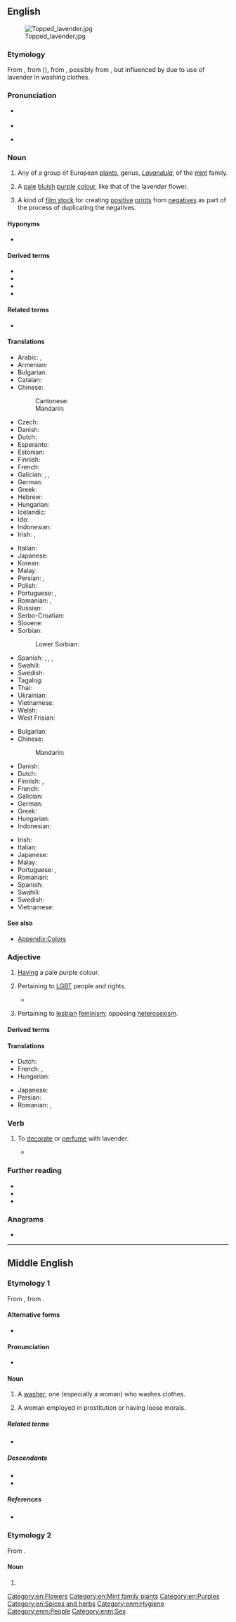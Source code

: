 ==English==
[[File:Topped lavender.jpg|thumb]]

===Etymology===
From {{inh|en|enm|lavendre}}, from {{der|en|xno|lavendre|}} ({{cog|fr|lavande}}), from {{der|en|ML.|lavendula}}, possibly from {{der|en|la|lividus||bluish}}, but influenced by {{m|la|lavō|t=wash}} due to use of lavender in washing clothes.

===Pronunciation===
* {{a|UK}} {{IPA|en|/ˈlæv.ən.də/}}
* {{audio|en|LL-Q1860 (eng)-Vealhurl-lavender.wav|Audio (RP)}}
* {{a|GA}} {{IPA|en|/ˈlæv.ən.dɚ/}}

===Noun===
{{en-noun|~}}

# Any of a group of European [[plant]]s, genus, ''[[Lavandula]]'', of the [[mint]] family.
# {{lb|en|color}} A [[pale]] [[bluish]] [[purple]] [[color|colour]], like that of the lavender flower.
#: {{color panel|957EDC}}
#: {{color panel|web lavender|E6E6FA}}
# {{lb|en|film|historical|uncountable}} A kind of [[film stock]] for creating [[positive]] [[print]]s from [[negative]]s as part of the process of duplicating the negatives.

====Hyponyms====
* {{sense|plant}} {{l|en|common lavender}}

====Derived terms====
* {{l|en|lavender water}}
* {{l|en|lay in lavender}}
* {{l|en|sea lavender}}
* {{l|en|spike lavender}}

====Related terms====
* {{l|en|launder}}

====Translations====
{{trans-top|plant}}
* Arabic: {{t+|ar|خُزَامَى|f}}, {{t|ar|ضِرْم|m}}
* Armenian: {{t+|hy|նարդոս|sc=Armn}}
* Bulgarian: {{t+|bg|лаванду́ла|f}}
* Catalan: {{t+|ca|espígol|m}}
* Chinese:
*: Cantonese: {{t|yue|薰衣草|tr=fan1 ji1 cou2|sc=Hani}}
*: Mandarin: {{t+|cmn|薰衣草|tr=xūnyīcǎo|sc=Hani}}
* Czech: {{t+|cs|levandule|f}}
* Danish: {{t|da|lavendel|c}}
* Dutch: {{t+|nl|lavendel}}
* Esperanto: {{t|eo|lavendo}}
* Estonian: {{t|et|lavendel}}
* Finnish: {{t+|fi|laventeli}}
* French: {{t+|fr|lavande|f}}
* Galician: {{t|gl|arzaia|f}}, {{t|gl|cantroxo|m}}, {{t+|gl|lavanda|f}}
* German: {{t+|de|Lavendel|m}}
* Greek: {{t+|el|λεβάντα|f}}
* Hebrew: {{t+|he|אזוביון|m|tr=azovyón}}
* Hungarian: {{t+|hu|levendula}}
* Icelandic: {{t+|is|lofnarblóm|n}}
* Ido: {{t+|io|lavendo}}
* Indonesian: {{t+|id|lavender}}
* Irish: {{t|ga|labhandar|m}}, {{t|ga|lus liath|m}}
{{trans-mid}}
* Italian: {{t+|it|lavanda|f}}
* Japanese: {{t+|ja|ラベンダー|tr=rabendā|sc=Jpan}}
* Korean: {{t+|ko|라벤더}}
* Malay: {{t|ms|lavender}}
* Persian: {{t|fa|استوخدوس|tr=ostoxodus|sc=fa-Arab}}, {{t|fa|لاواند|tr=lâvând|sc=fa-Arab}}
* Polish: {{t+|pl|lawenda|f}}
* Portuguese: {{t+|pt|lavanda|f}}, {{t+|pt|alfazema|f}}
* Romanian: {{t+|ro|levănțică|f}}, {{t+|ro|lavandă|f}}
* Russian: {{t+|ru|лава́нда|f}}
* Serbo-Croatian: {{t+|sh|lavanda|f}}
* Slovene: {{t+|sl|sivka|f}}
* Sorbian:
*: Lower Sorbian: {{t|dsb|lawendel|m}}
* Spanish: {{t+|es|lavanda}}, {{t+|es|espliego}}, {{t+|es|cantueso}}, {{t+|es|alhucema}}
* Swahili: {{t|sw|mrujuani}}
* Swedish: {{t+|sv|lavendel}}
* Tagalog: {{t|tl|alusema}}
* Thai: {{t|th|ลาเวนเดอร์}}
* Ukrainian: {{t+|uk|лава́нда|f}}
* Vietnamese: {{t|vi|oải hương}}
* Welsh: {{t|cy|lafant|m}}
* West Frisian: {{t|fy|lavindel}}
{{trans-bottom}}

{{trans-top|colour}}
* Bulgarian: {{t+|bg|лавандула|f}}
* Chinese:
*: Mandarin: {{t-check|cmn|薰衣草色|tr=xūnyīcǎosè|sc=Hani}}
* Danish: {{t|da|lavendel|c}}
* Dutch: {{t-check|nl|[[zacht]] [[lila]]}} <!-- was "zacht [[lila]]"; remove links if idiomatic -->
* Finnish: {{t+|fi|laventeli}}, {{t|fi|laventelinsininen}}
* French: {{t|fr|bleu lavande|m}}
* Galician: {{t|gl|arzaña|f}}
* German: {{t+|de|Lavendel|m}}
* Greek: {{t+|el|λεβάντα|f}}
* Hungarian: {{t+|hu|levendulaszín}}
* Indonesian: {{t+|id|lavender}}
{{trans-mid}}
* Irish: {{t|ga|lus liath|m}}
* Italian: {{t+|it|lavanda|f}}
* Japanese: {{t|ja|藤色|tr=ふじいろ, fujiiro|sc=Jpan}}
* Malay: {{t|ms|gandaria}}
* Portuguese: {{t|pt|cor de lavanda|f}}, {{t+|pt|lilás}}
* Romanian: {{t+|ro|violaceu|n}}
* Spanish: {{t+|es|lavanda}}
* Swahili: {{t|sw|urujuani}}
* Swedish: {{t+|sv|lavendelblå}}
* Vietnamese: {{t|vi|oải hương}}
{{trans-bottom}}

====See also====
* [[Appendix:Colors]]

===Adjective===
{{en-adj}}

# {{lb|en|color}} [[have|Having]] a pale purple colour.
# {{lb|en|politics}} Pertaining to [[LGBT]] people and rights.
#* {{RQ:Pynchon Crying Lot|page=81|chapter=5|passage=“Now in here,” their guide, sweating dark tentacles into his tab collar, briefed them, “you are going to see the members of the third sex, the '''lavender''' crowd this city by the Bay is so justly famous for.}}
# {{lb|en|politics}} Pertaining to [[lesbian]] [[feminism]]; opposing [[heterosexism]]. {{rfex|en}}

====Derived terms====
{{der3|en|
|lavender scare
|lavender lad
}}

====Translations====
{{trans-top|colour}}
* Dutch: {{t+|nl|lila|alt=zacht lila}}
* French: {{t+|fr|lavande|m|f}}, {{t|fr|bleu lavande}}
* Hungarian: {{t|hu|levendulaszínű}}
{{trans-mid}}
* Japanese: {{t|ja|藤色|alt=藤色の|tr=ふじいろの, fujiiro no}}
* Persian: {{t|fa|بنفش روشن|tr=banafsh-e roshan}}
* Romanian: {{t+|ro|liliachiu}}, {{t+|ro|violaceu}}
{{trans-bottom}}

===Verb===
{{en-verb}}

# {{lb|en|transitive}} To [[decorate]] or [[perfume]] with lavender.
#* {{quote-book|en|year=1986|author=Katherine Gibson Fougera|title=With Custer's Cavalry|page=47|passage=Short shafts of dying sunlight mingled with the deepening grey, '''lavendering''' the horizon, and all nature seemed to hush as though waiting to welcome the night.}}

===Further reading===
* {{pedia}}
* {{specieslite|Lavandula}}
* {{R:commons|Lavandula}}

===Anagrams===
* {{anagrams|en|a=adeelnrv|Vreeland}}

[[Category:en:Flowers]]
[[Category:en:Mint family plants]]
[[Category:en:Purples]]
[[Category:en:Spices and herbs]]

----

==Middle English==

===Etymology 1===
From {{bor|enm|fro|lavandiere}}, from {{der|enm|ML.|lavandārius}}.

====Alternative forms====
* {{alter|enm|lavendere|lavendre|lavendeer|lawender|lawnder|lawndere|launder}}

====Pronunciation====
* {{IPA|enm|/lavənˈdeːr/|/ˈlavəndər/|/lau̯nˈdeːr/|/ˈlau̯ndər/}}

====Noun====
{{enm-noun|lavenderes}}

# A [[washer]]; one (especially a woman) who washes clothes.
# {{lb|enm|euphemistic}} A woman employed in prostitution or having loose morals.

=====Related terms=====
* {{l|enm|lavendrye}}

=====Descendants=====
* {{desc|en|launder}}
* {{desc|sco|launer}}

=====References=====
* {{R:MED Online|entry=lavender(e |pos=n.(1)|id=MED24885|accessdate=2018-12-24}}

===Etymology 2===
From {{bor|enm|fro|lavendre}}.

====Noun====
{{head|enm|noun}}

# {{alt form|enm|lavendre}}

[[Category:enm:Hygiene]]
[[Category:enm:People]]
[[Category:enm:Sex]]